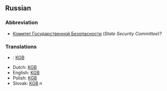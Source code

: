 ==Russian==
===Abbreviation===
*[[Комитет Государственной Безопасности]] (''State Security Committee'')?

===Translations===
*{{cz}}: [[KGB]]
*Dutch: [[KGB]]
*English: [[KGB]]
*Polish: [[KGB]]
*Slovak: [[KGB]] ''n''